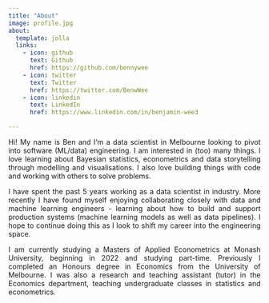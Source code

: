 ```yaml
---
title: "About"
image: profile.jpg
about:
  template: jolla
  links:
    - icon: github
      text: Github
      href: https://github.com/bennywee
    - icon: twitter
      text: Twitter
      href: https://twitter.com/BenwWee
    - icon: linkedin
      text: LinkedIn
      href: https://www.linkedin.com/in/benjamin-wee3

---
```

<div style="text-align: justify">
Hi! My name is Ben and I’m a data scientist in Melbourne looking to pivot into software (ML/data) engineering. I am interested in (too) many things. I love learning about Bayesian statistics, econometrics and data storytelling through modelling and visualisations. I also love building things with code and working with others to solve problems. 

I have spent the past 5 years working as a data scientist in industry. More recently I have found myself enjoying collaborating closely with data and machine learning engineers - learning about how to build and support production systems (machine learning models as well as data pipelines). I hope to continue doing this as I look to shift my career into the engineering space.

I am currently studying a Masters of Applied Econometrics at Monash University, beginning in 2022 and studying part-time. Previously I completed an Honours degree in Economics from the University of Melbourne. I was also a research and teaching assistant (tutor) in the Economics department, teaching undergraduate classes in statistics and econometrics.

</div>